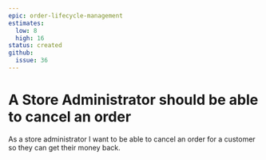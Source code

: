 ```yaml
---
epic: order-lifecycle-management
estimates:
  low: 8
  high: 16
status: created
github:
  issue: 36
---
```

# A Store Administrator should be able to cancel an order

As a store administrator I want to be able to cancel an order for a customer so they can get their money back.
